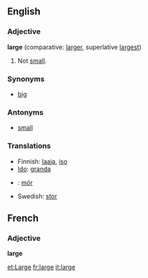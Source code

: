 ==English==

===Adjective===
'''large'''  (comparative: [[larger]], superlative [[largest]])
#Not [[small]].

===Synonyms===
*[[big]]

===Antonyms===
*[[small]]

=== Translations ===
*Finnish: [[laaja]], [[iso]]
*[[Ido]]: [[granda]]
*{{ga}}: [[mór]]
*Swedish: [[stor]]

==French==
===Adjective===
'''large'''

[[et:Large]]
[[fr:large]]
[[it:large]]